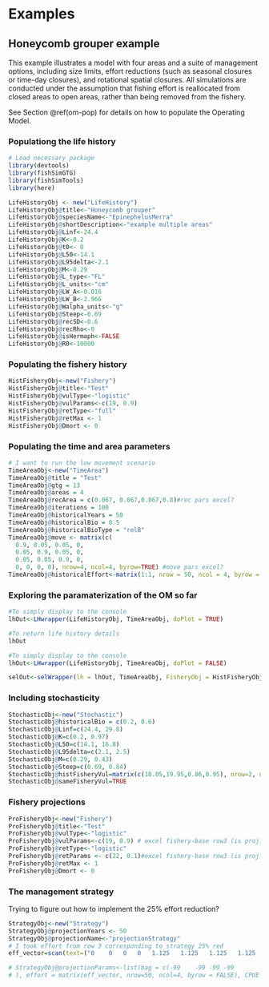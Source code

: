 
# Examples

## Honeycomb grouper example

This example illustrates a model with four areas and a suite of management options, including size limits, effort reductions (such as seasonal closures or time-day closures), and rotational spatial closures. All simulations are conducted under the assumption that fishing effort is reallocated from closed areas to open areas, rather than being removed from the fishery.

See Section \@ref(om-pop) for details on how to populate the Operating Model.

### Populationg the life history

```r
# Load necessary package
library(devtools)
library(fishSimGTG)
library(fishSimTools)
library(here)
```

```r
LifeHistoryObj <- new("LifeHistory")
LifeHistoryObj@title<-"Honeycomb grouper"
LifeHistoryObj@speciesName<-"EpinephelusMerra"
LifeHistoryObj@shortDescription<-"example multiple areas"
LifeHistoryObj@Linf<-24.4
LifeHistoryObj@K<-0.2
LifeHistoryObj@t0<- 0
LifeHistoryObj@L50<-14.1
LifeHistoryObj@L95delta<-2.1
LifeHistoryObj@M<-0.29
LifeHistoryObj@L_type<-"FL"
LifeHistoryObj@L_units<-"cm"
LifeHistoryObj@LW_A<-0.016
LifeHistoryObj@LW_B<-2.966
LifeHistoryObj@Walpha_units<-"g"
LifeHistoryObj@Steep<-0.69
LifeHistoryObj@recSD<-0.6
LifeHistoryObj@recRho<-0
LifeHistoryObj@isHermaph<-FALSE
LifeHistoryObj@R0<-10000
```

### Populating the fishery history

```r
HistFisheryObj<-new("Fishery")
HistFisheryObj@title<-"Test"
HistFisheryObj@vulType<-"logistic"
HistFisheryObj@vulParams<-c(19, 0.9)
HistFisheryObj@retType<-"full"
HistFisheryObj@retMax <- 1
HistFisheryObj@Dmort <- 0
```

### Populating the time and area parameters

```r
# I want to run the low movement scenario
TimeAreaObj<-new("TimeArea")
TimeAreaObj@title = "Test"
TimeAreaObj@gtg = 13
TimeAreaObj@areas = 4
TimeAreaObj@recArea = c(0.067, 0.067,0.067,0.8)#rec pars excel?
TimeAreaObj@iterations = 100
TimeAreaObj@historicalYears = 50
TimeAreaObj@historicalBio = 0.5
TimeAreaObj@historicalBioType = "relB"
TimeAreaObj@move <- matrix(c(
  0.9, 0.05, 0.05, 0,
  0.05, 0.9, 0.05, 0,
  0.05, 0.05, 0.9, 0,
  0, 0, 0, 0), nrow=4, ncol=4, byrow=TRUE) #move pars excel?
TimeAreaObj@historicalEffort<-matrix(1:1, nrow = 50, ncol = 4, byrow = FALSE) #excel time-area base - hist effort row 1 > effort pars row 1?
```

### Exploring the paramaterization of the OM so far

```r
#To simply display to the console
lhOut<-LHwrapper(LifeHistoryObj, TimeAreaObj, doPlot = TRUE)
```

```r
#To return life history details
lhOut
```

```r
#To simply display to the console
lhOut<-LHwrapper(LifeHistoryObj, TimeAreaObj, doPlot = FALSE)
```

```r
selOut<-selWrapper(lh = lhOut, TimeAreaObj, FisheryObj = HistFisheryObj, doPlot = TRUE)
```

### Including stochasticity

```r
StochasticObj<-new("Stochastic")
StochasticObj@historicalBio = c(0.2, 0.6)
StochasticObj@Linf=c(24.4, 29.8)
StochasticObj@K=c(0.2, 0.97)
StochasticObj@L50=c(14.1, 16.8)
StochasticObj@L95delta=c(2.1, 2.5)
StochasticObj@M=c(0.29, 0.43)
StochasticObj@Steep=c(0.69, 0.84)
StochasticObj@histFisheryVul=matrix(c(18.05,19.95,0.86,0.95), nrow=2, ncol=2,byrow=FALSE)  #ask bill - stochastic base excel says 1- I took sel_uncert (excel) pars
StochasticObj@sameFisheryVul=TRUE
``` 

### Fishery projections

```r
ProFisheryObj<-new("Fishery")
ProFisheryObj@title<-"Test"
ProFisheryObj@vulType<-"logistic"
ProFisheryObj@vulParams<-c(19, 0.9) # excel fishery-base row3 (is proj?)
ProFisheryObj@retType<-"logistic"
ProFisheryObj@retParams <- c(22, 0.1)#excel fishery-base row3 (is proj?)
ProFisheryObj@retMax <- 1
ProFisheryObj@Dmort <- 0
```

### The management strategy

Trying to figure out how to implement the 25% effort reduction?

```r
StrategyObj<-new("Strategy")
StrategyObj@projectionYears <- 50
StrategyObj@projectionName<-"projectionStrategy"
# I took effort from row 3 corresponding to strategy 25% red
eff_vector=scan(text=("0	0	0	0	1.125	1.125	1.125	1.125	1.125	1.125	1.125	1.125	1.125	1.125	1.125	1.125	1.125	1.125	1.125	1.125	1.125	1.125	1.125	1.125	1.125	1.125	1.125	1.125	1.125	1.125	1.125	1.125	1.125	1.125	1.125	1.125	1.125	1.125	1.125	1.125	1.125	1.125	1.125	1.125	1.125	1.125	1.125	1.125	1.125	1.125	0	0	0	0	0	0	0	0	0	0	0	0	0	0	0	0	0	0	0	0	0	0	0	0	0	0	0	0	0	0	0	0	0	0	0	0	0	0	0	0	0	0	0	0	0	0	0	0	0	0	0	0	0	0	1.125	1.125	1.125	1.125	1.125	1.125	1.125	1.125	1.125	1.125	1.125	1.125	1.125	1.125	1.125	1.125	1.125	1.125	1.125	1.125	1.125	1.125	1.125	1.125	1.125	1.125	1.125	1.125	1.125	1.125	1.125	1.125	1.125	1.125	1.125	1.125	1.125	1.125	1.125	1.125	1.125	1.125	1.125	1.125	1.125	1.125	1	1	1	1	1	1	1	1	1	1	1	1	1	1	1	1	1	1	1	1	1	1	1	1	1	1	1	1	1	1	1	1	1	1	1	1	1	1	1	1	1	1	1	1	1	1	1	1	1	1"))

# StrategyObj@projectionParams<-list(bag = c(-99	-99	-99	-99
# ), effort = matrix(eff_vector, nrow=50, ncol=4, byrow = FALSE), CPUE = c(1,2), CPUEtype = 'retN') # CPUE is strategy excel proj_CPUE?
```

